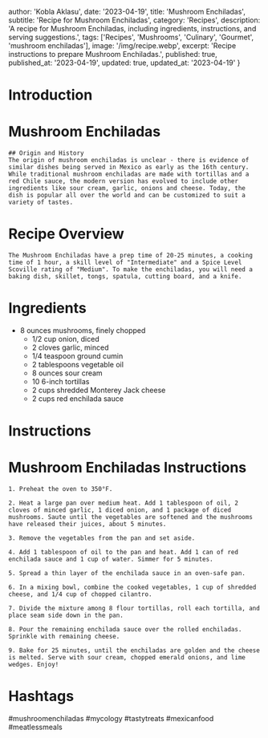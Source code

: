 
  author: 'Kobla Aklasu',
  date: '2023-04-19',
  title: 'Mushroom Enchiladas',
  subtitle: 'Recipe for Mushroom Enchiladas',
  category: 'Recipes',
  description: 'A recipe for Mushroom Enchiladas, including ingredients, instructions, and serving suggestions.',
  tags: ['Recipes', 'Mushrooms', 'Culinary', 'Gourmet', 'mushroom enchiladas'],
  image: '/img/recipe.webp',
  excerpt: 'Recipe instructions to prepare Mushroom Enchiladas.',
  published: true,
  published_at: '2023-04-19',
  updated: true,
  updated_at: '2023-04-19'
}


  # Introduction

# Mushroom Enchiladas
    
    ## Origin and History 
    The origin of mushroom enchiladas is unclear - there is evidence of similar dishes being served in Mexico as early as the 16th century. While traditional mushroom enchiladas are made with tortillas and a red Chile sauce, the modern version has evolved to include other ingredients like sour cream, garlic, onions and cheese. Today, the dish is popular all over the world and can be customized to suit a variety of tastes.

# Recipe Overview

    The Mushroom Enchiladas have a prep time of 20-25 minutes, a cooking time of 1 hour, a skill level of "Intermediate" and a Spice Level Scoville rating of "Medium". To make the enchiladas, you will need a baking dish, skillet, tongs, spatula, cutting board, and a knife.

# Ingredients

- 8 ounces mushrooms, finely chopped
    - 1/2 cup onion, diced
    - 2 cloves garlic, minced
    - 1/4 teaspoon ground cumin
    - 2 tablespoons vegetable oil
    - 8 ounces sour cream
    - 10 6-inch tortillas
    - 2 cups shredded Monterey Jack cheese
    - 2 cups red enchilada sauce

# Instructions

# Mushroom Enchiladas Instructions
    
    1. Preheat the oven to 350°F.
    
    2. Heat a large pan over medium heat. Add 1 tablespoon of oil, 2 cloves of minced garlic, 1 diced onion, and 1 package of diced mushrooms. Saute until the vegetables are softened and the mushrooms have released their juices, about 5 minutes.
    
    3. Remove the vegetables from the pan and set aside.
    
    4. Add 1 tablespoon of oil to the pan and heat. Add 1 can of red enchilada sauce and 1 cup of water. Simmer for 5 minutes.
    
    5. Spread a thin layer of the enchilada sauce in an oven-safe pan.
    
    6. In a mixing bowl, combine the cooked vegetables, 1 cup of shredded cheese, and 1/4 cup of chopped cilantro.
    
    7. Divide the mixture among 8 flour tortillas, roll each tortilla, and place seam side down in the pan.
    
    8. Pour the remaining enchilada sauce over the rolled enchiladas. Sprinkle with remaining cheese.
    
    9. Bake for 25 minutes, until the enchiladas are golden and the cheese is melted. Serve with sour cream, chopped emerald onions, and lime wedges. Enjoy!

# Hashtags

#mushroomenchiladas #mycology #tastytreats #mexicanfood #meatlessmeals



